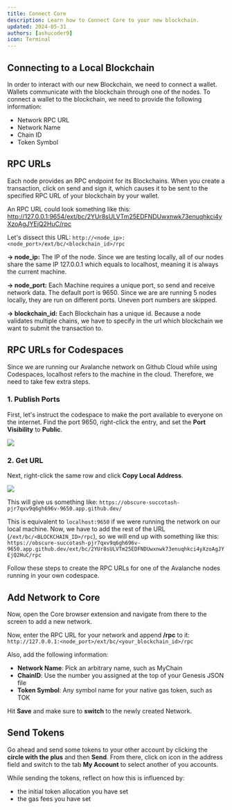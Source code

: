 ```yaml
---
title: Connect Core
description: Learn how to Connect Core to your new blockchain.
updated: 2024-05-31
authors: [ashucoder9]
icon: Terminal
---
```


## Connecting to a Local Blockchain

In order to interact with our new Blockchain, we need to connect a wallet. Wallets communicate with the blockchain through one of the nodes. To connect a wallet to the blockchain, we need to provide the following information:

- Network RPC URL
- Network Name
- Chain ID
- Token Symbol

## RPC URLs

Each node provides an RPC endpoint for its Blockchains. When you create a transaction, click on send and sign it, which causes it to be sent to the specified RPC URL of your blockchain by your wallet.

An RPC URL could look something like this: http://127.0.0.1:9654/ext/bc/2YUr8sULVTm25EDFNDUwxnwk73enuqhkci4yXzoAgJYEjQ2HuC/rpc

Let's dissect this URL: `http://<node_ip>:<node_port>/ext/bc/<blockchain_id>/rpc`

**&rarr; node_ip:** The IP of the node. Since we are testing locally, all of our nodes share the same IP 127.0.0.1 which equals to localhost, meaning it is always the current machine.

**&rarr; node_port:** Each Machine requires a unique port, so send and receive network data. The default port is 9650. Since we are are running 5 nodes locally, they are run on different ports. Uneven port numbers are skipped.

**&rarr; blockchain_id:** Each Blockchain has a unique id. Because a node validates multiple chains, we have to specify in the url which blockchain we want to submit the transaction to.

## RPC URLs for Codespaces

Since we are running our Avalanche network on Github Cloud while using Codespaces, localhost refers to the machine in the cloud. Therefore, we need to take few extra steps.

### 1. Publish Ports

First, let's instruct the codespace to make the port available to everyone on the internet. Find the port 9650, right-click the entry, and set the **Port Visibility** to **Public**.

![](/course/customizing-evm/40.png)

### 2. Get URL

Next, right-click the same row and click **Copy Local Address**.

![](/course/customizing-evm/41.png)

This will give us something like: `https://obscure-succotash-pjr7qxv9q6gh696v-9650.app.github.dev/`

This is equivalent to `localhost:9650` if we were running the network on our local machine. Now, we have to add the rest of the URL (`/ext/bc/<BLOCKCHAIN_ID>/rpc`), 
so we will end up with something like this: `https://obscure-succotash-pjr7qxv9q6gh696v-9650.app.github.dev/ext/bc/2YUr8sULVTm25EDFNDUwxnwk73enuqhkci4yXzoAgJYEjQ2HuC/rpc`

Follow these steps to create the RPC URLs for one of the Avalanche nodes running in your own codespace.

## Add Network to Core

Now, open the Core browser extension and navigate from there to the screen to add a new network.

<Gallery url1="/course/customizing-evm/42.png" url2="/course/customizing-evm/43.png" />

Now, enter the RPC URL for your network and append **/rpc** to it: `http://127.0.0.1:<node_port>/ext/bc/<your_blockchain_id>/rpc`

Also, add the following information:

- **Network Name**: Pick an arbitrary name, such as MyChain
- **ChainID**: Use the number you assigned at the top of your Genesis JSON file
- **Token Symbol**: Any symbol name for your native gas token, such as TOK

<Gallery url1="/course/customizing-evm/44.png" url2="/course/customizing-evm/45.png" />

Hit **Save** and make sure to **switch** to the newly created Network.

## Send Tokens

Go ahead and send some tokens to your other account by clicking the **circle with the plus** and then **Send**. From there, click on icon in the address field and switch to the tab **My Account** to select another of you accounts.

<Gallery url1="/course/customizing-evm/46.png" url2="/course/customizing-evm/47.png" />

While sending the tokens, reflect on how this is influenced by:

- the initial token allocation you have set
- the gas fees you have set
